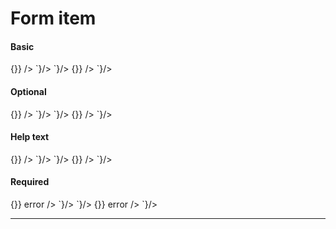 
<Meta title="Components/Form Item" />

# Form item

#### Basic

<Story name="Basic">
  <GoAFormItem label="First name">
    <GoAInput name="firstName" onChange={() => {}} />
  </GoAFormItem>
</Story>

<Tabs>
  <Tab label="Web Component">
    <CodeSnippet lang="html" code={`
      <goa-form-item label="First name">
        <goa-input type="text" />
      </goa-form-item>
    `}/>
  </Tab>
  <Tab label="Angular">
    <CodeSnippet lang="html" code={`
      <goa-form-item label="First name">
        <goa-input type="text" />
      </goa-form-item>
    `}/>
  </Tab>
  <Tab label="React">
    <CodeSnippet lang="tsx" code={`
      <GoAFormItem label="First name">
        <GoAInput name="firstName" onChange={() => {}} />
      </GoAFormItem>
    `}/>
  </Tab>
</Tabs>

#### Optional

<Story name="Optional">
  <GoAFormItem label="First name" optional>
    <GoAInput name="firstName" onChange={() => {}} />
  </GoAFormItem>
</Story>

<Tabs>
  <Tab label="Web Component">
    <CodeSnippet lang="html" code={`
      <goa-form-item label="First name" optional>
        <goa-input type="text" />
      </goa-form-item>
    `}/>
  </Tab>
  <Tab label="Angular">
    <CodeSnippet lang="html" code={`
      <goa-form-item label="First name" optional>
        <goa-input type="text" />
      </goa-form-item>
    `}/>
  </Tab>
  <Tab label="React">
    <CodeSnippet lang="tsx" code={`
      <GoAFormItem label="First name" optional>
        <GoAInput name="firstName" onChange={() => {}} />
      </GoAFormItem>
    `}/>
  </Tab>
</Tabs>


#### Help text

<Story name="Help text">
  <GoAFormItem label="First name" helpText="Help text">
    <GoAInput name="firstName" onChange={() => {}} />
  </GoAFormItem>
</Story>

<Tabs>
  <Tab label="Web Component">
    <CodeSnippet lang="html" code={`
      <goa-form-item label="First name" helptext="Help text">
        <goa-input type="text" />
      </goa-form-item>
    `}/>
  </Tab>
  <Tab label="Angular">
    <CodeSnippet lang="html" code={`
      <goa-form-item label="First name" helptext="Help text">
        <goa-input type="text" />
      </goa-form-item>
    `}/>
  </Tab>
  <Tab label="React">
    <CodeSnippet lang="tsx" code={`
      <GoAFormItem label="First name" helpText="Help text">
        <GoAInput name="firstName" onChange={() => {}} />
      </GoAFormItem>
    `}/>
  </Tab>
</Tabs>


#### Required

<Story name="Required">
  <GoAFormItem label="First name" error="First name is required" helpText="Help text">
    <GoAInput name="firstName" onChange={() => {}} error />
  </GoAFormItem>
</Story>

<Tabs>
  <Tab label="Web Component">
    <CodeSnippet lang="html" code={`
      <goa-form-item label="First name" error="First name is required" helptext="Help text">
        <goa-input type="text" error />
      </goa-form-item>
    `}/>
  </Tab>
  <Tab label="Angular">
    <CodeSnippet lang="html" code={`
      <goa-form-item label="First name" error="First name is required" helptext="Help text">
        <goa-input type="text" error />
      </goa-form-item>
    `}/>
  </Tab>
  <Tab label="React">
    <CodeSnippet lang="tsx" code={`
      <GoAFormItem label="First name" error="First name is required" helpText="Help text">
        <GoAInput name="firstName" onChange={() => {}} error />
      </GoAFormItem>
    `}/>
  </Tab>
</Tabs>

---

<SupportInfo />
